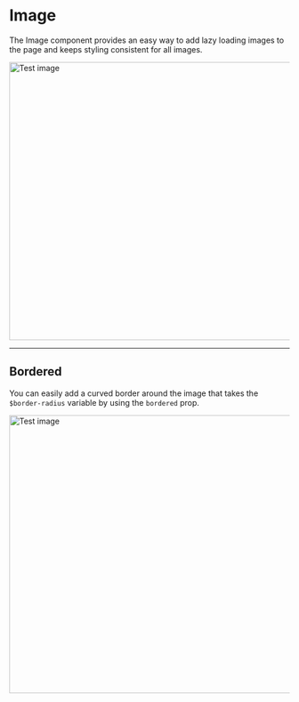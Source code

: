 
<Meta title="Components|Image" component={Image} />

# Image

The Image component provides an easy way to add lazy loading images to the
page and keeps styling consistent for all images.

<Props of={Image} />

<Story name="Default">
  <Image src="https://source.unsplash.com/random/800x600" alt="Test image" height="500px" width="750px" />
</Story>

---

## Bordered

You can easily add a curved border around the image that takes the `$border-radius` variable by using the `bordered` prop.

<Story name="Bordered">
  <Image src="https://source.unsplash.com/random/800x600" alt="Test image" height="500px" width="750px" bordered />
</Story>
